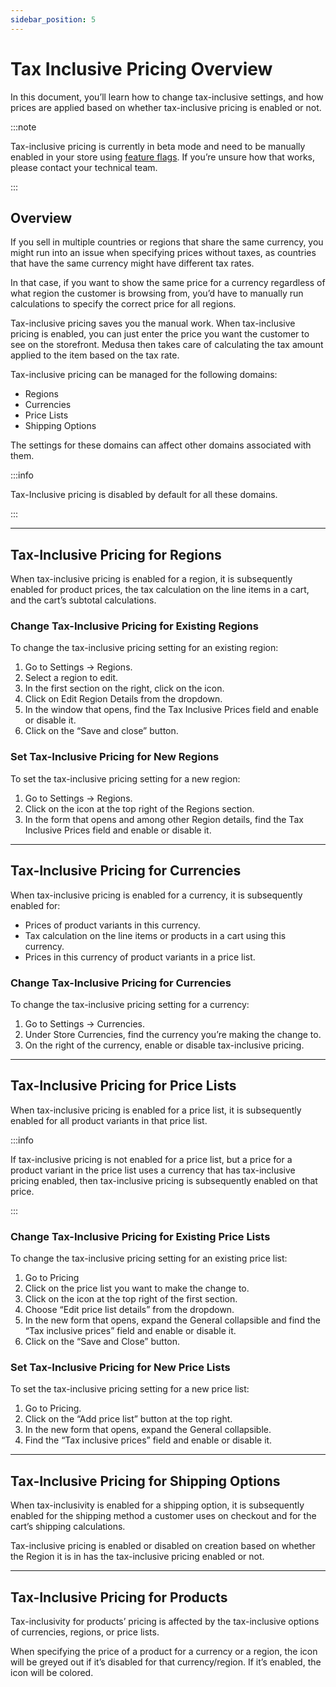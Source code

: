 ```yaml
---
sidebar_position: 5
---
```



# Tax Inclusive Pricing Overview

In this document, you’ll learn how to change tax-inclusive settings, and how prices are applied based on whether tax-inclusive pricing is enabled or not.

:::note

Tax-inclusive pricing is currently in beta mode and need to be manually enabled in your store using [feature flags](../../advanced/backend/feature-flags/toggle.md). If you’re unsure how that works, please contact your technical team.

:::

## Overview

If you sell in multiple countries or regions that share the same currency, you might run into an issue when specifying prices without taxes, as countries that have the same currency might have different tax rates. 

In that case, if you want to show the same price for a currency regardless of what region the customer is browsing from, you’d have to manually run calculations to specify the correct price for all regions.

Tax-inclusive pricing saves you the manual work. When tax-inclusive pricing is enabled, you can just enter the price you want the customer to see on the storefront. Medusa then takes care of calculating the tax amount applied to the item based on the tax rate.

Tax-inclusive pricing can be managed for the following domains:

- Regions
- Currencies
- Price Lists
- Shipping Options

The settings for these domains can affect other domains associated with them.

:::info

Tax-Inclusive pricing is disabled by default for all these domains.

:::

---

## Tax-Inclusive Pricing for Regions

When tax-inclusive pricing is enabled for a region, it is subsequently enabled for product prices, the tax calculation on the line items in a cart, and the cart’s subtotal calculations.

### Change Tax-Inclusive Pricing for Existing Regions

To change the tax-inclusive pricing setting for an existing region:

1. Go to Settings → Regions.
2. Select a region to edit.
3. In the first section on the right, click on the <UiIcon lightIcon="https://res.cloudinary.com/dza7lstvk/image/upload/v1667999308/Medusa%20Docs/UI%20Icons/1ordBC6_ssysel.png" darkIcon="https://res.cloudinary.com/dza7lstvk/image/upload/v1667999326/Medusa%20Docs/UI%20Icons/dSwWYBH_stzgoi.png" alt="three dots" /> icon.
4. Click on Edit Region Details from the dropdown.
5. In the window that opens, find the Tax Inclusive Prices field and enable or disable it.
6. Click on the “Save and close” button.

### Set Tax-Inclusive Pricing for New Regions

To set the tax-inclusive pricing setting for a new region:

1. Go to Settings → Regions.
2. Click on the <UiIcon lightIcon="https://res.cloudinary.com/dza7lstvk/image/upload/v1667999131/Medusa%20Docs/UI%20Icons/1hL8NiW_lqmjcq.png" darkIcon="https://res.cloudinary.com/dza7lstvk/image/upload/v1667999150/Medusa%20Docs/UI%20Icons/8LtkPqW_jyqz5i.png" alt="plus" /> icon at the top right of the Regions section.
3. In the form that opens and among other Region details, find the Tax Inclusive Prices field and enable or disable it.

---

## Tax-Inclusive Pricing for Currencies

When tax-inclusive pricing is enabled for a currency, it is subsequently enabled for:

- Prices of product variants in this currency.
- Tax calculation on the line items or products in a cart using this currency.
- Prices in this currency of product variants in a price list.

### Change Tax-Inclusive Pricing for Currencies

To change the tax-inclusive pricing setting for a currency:

1. Go to Settings → Currencies.
2. Under Store Currencies, find the currency you’re making the change to.
3. On the right of the currency, enable or disable tax-inclusive pricing.

---

## Tax-Inclusive Pricing for Price Lists

When tax-inclusive pricing is enabled for a price list, it is subsequently enabled for all product variants in that price list.

:::info

If tax-inclusive pricing is not enabled for a price list, but a price for a product variant in the price list uses a currency that has tax-inclusive pricing enabled, then tax-inclusive pricing is subsequently enabled on that price.

:::

### Change Tax-Inclusive Pricing for Existing Price Lists

To change the tax-inclusive pricing setting for an existing price list:

1. Go to Pricing
2. Click on the price list you want to make the change to.
3. Click on the <UiIcon lightIcon="https://res.cloudinary.com/dza7lstvk/image/upload/v1667999308/Medusa%20Docs/UI%20Icons/1ordBC6_ssysel.png" darkIcon="https://res.cloudinary.com/dza7lstvk/image/upload/v1667999326/Medusa%20Docs/UI%20Icons/dSwWYBH_stzgoi.png" alt="three dots" /> icon at the top right of the first section.
4. Choose “Edit price list details” from the dropdown.
5. In the new form that opens, expand the General collapsible and find the “Tax inclusive prices” field and enable or disable it.
6. Click on the “Save and Close” button.

### Set Tax-Inclusive Pricing for New Price Lists

To set the tax-inclusive pricing setting for a new price list:

1. Go to Pricing.
2. Click on the “Add price list” button at the top right.
3. In the new form that opens, expand the General collapsible.
4. Find the “Tax inclusive prices” field and enable or disable it.

---

## Tax-Inclusive Pricing for Shipping Options

When tax-inclusivity is enabled for a shipping option, it is subsequently enabled for the shipping method a customer uses on checkout and for the cart’s shipping calculations.

Tax-inclusive pricing is enabled or disabled on creation based on whether the Region it is in has the tax-inclusive pricing enabled or not.

---

## Tax-Inclusive Pricing for Products

Tax-inclusivity for products’ pricing is affected by the tax-inclusive options of currencies, regions, or price lists.

When specifying the price of a product for a currency or a region, the <UiIcon lightIcon="https://res.cloudinary.com/dza7lstvk/image/upload/v1668071655/Medusa%20Docs/UI%20Icons/taxes_hoogia.png" darkIcon="https://res.cloudinary.com/dza7lstvk/image/upload/v1668071655/Medusa%20Docs/UI%20Icons/taxes-dark_mwu0us.png" alt="tax-inclusive" /> icon will be greyed out if it’s disabled for that currency/region. If it’s enabled, the icon will be colored.
